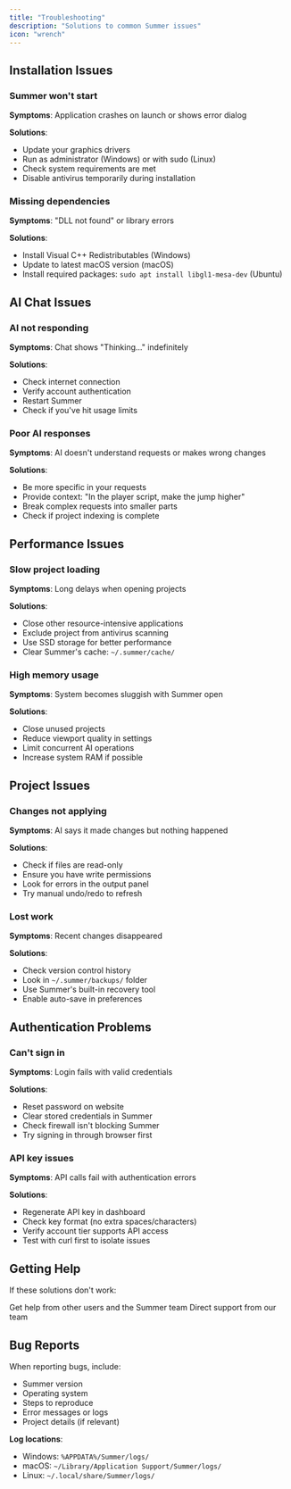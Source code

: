 ```yaml
---
title: "Troubleshooting"
description: "Solutions to common Summer issues"
icon: "wrench"
---
```


## Installation Issues

### Summer won't start
**Symptoms**: Application crashes on launch or shows error dialog

**Solutions**:
- Update your graphics drivers
- Run as administrator (Windows) or with sudo (Linux)
- Check system requirements are met
- Disable antivirus temporarily during installation

### Missing dependencies
**Symptoms**: "DLL not found" or library errors

**Solutions**:
- Install Visual C++ Redistributables (Windows)
- Update to latest macOS version (macOS)
- Install required packages: `sudo apt install libgl1-mesa-dev` (Ubuntu)

## AI Chat Issues

### AI not responding
**Symptoms**: Chat shows "Thinking..." indefinitely

**Solutions**:
- Check internet connection
- Verify account authentication
- Restart Summer
- Check if you've hit usage limits

### Poor AI responses
**Symptoms**: AI doesn't understand requests or makes wrong changes

**Solutions**:
- Be more specific in your requests
- Provide context: "In the player script, make the jump higher"
- Break complex requests into smaller parts
- Check if project indexing is complete

## Performance Issues

### Slow project loading
**Symptoms**: Long delays when opening projects

**Solutions**:
- Close other resource-intensive applications
- Exclude project from antivirus scanning
- Use SSD storage for better performance
- Clear Summer's cache: `~/.summer/cache/`

### High memory usage
**Symptoms**: System becomes sluggish with Summer open

**Solutions**:
- Close unused projects
- Reduce viewport quality in settings
- Limit concurrent AI operations
- Increase system RAM if possible

## Project Issues

### Changes not applying
**Symptoms**: AI says it made changes but nothing happened

**Solutions**:
- Check if files are read-only
- Ensure you have write permissions
- Look for errors in the output panel
- Try manual undo/redo to refresh

### Lost work
**Symptoms**: Recent changes disappeared

**Solutions**:
- Check version control history
- Look in `~/.summer/backups/` folder
- Use Summer's built-in recovery tool
- Enable auto-save in preferences

## Authentication Problems

### Can't sign in
**Symptoms**: Login fails with valid credentials

**Solutions**:
- Reset password on website
- Clear stored credentials in Summer
- Check firewall isn't blocking Summer
- Try signing in through browser first

### API key issues
**Symptoms**: API calls fail with authentication errors

**Solutions**:
- Regenerate API key in dashboard
- Check key format (no extra spaces/characters)
- Verify account tier supports API access
- Test with curl first to isolate issues

## Getting Help

If these solutions don't work:

<CardGroup cols={2}>
  <Card
    title="Discord Community"
    icon="discord"
    href="https://discord.gg/yUpgtxnZky"
  >
    Get help from other users and the Summer team
  </Card>
  <Card
    title="Email Support"
    icon="envelope"
    href="mailto:support@summerengine.com"
  >
    Direct support from our team
  </Card>
</CardGroup>

## Bug Reports

When reporting bugs, include:

- Summer version
- Operating system
- Steps to reproduce
- Error messages or logs
- Project details (if relevant)

**Log locations**:
- Windows: `%APPDATA%/Summer/logs/`
- macOS: `~/Library/Application Support/Summer/logs/`
- Linux: `~/.local/share/Summer/logs/`
